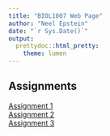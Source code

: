```yaml
---
title: "BIOL1007 Web Page"
author: "Neel Epstein"
date: "`r Sys.Date()`"
output:
  prettydoc::html_pretty:
    theme: lumen
---
```


## Assignments
[Assignment 1](Assignment_1.html)  
[Assignment 2](Assignment_2.html)  
[Assignment 3](Assignment_3.html)  
